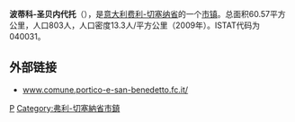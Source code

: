 {{Unreferenced|time=2013-10-17T08:53:30+00:00}}
{{Infobox Italian comune
| name                = 波蒂科-圣贝内代托
| official_name       = Portico e San Benedetto
| native_name         =
| image_skyline       =
| imagesize           =
| image_alt           =
| image_caption       =
| image_shield        =
| shield_alt          =
| image_map           =
| map_alt             =
| map_caption         =
| pushpin_label_position =
| pushpin_map_alt     =
| latd  =  |latm  =   |lats  =  |latNS  = N
| longd =  |longm =  |longs =   |longEW = E
| coordinates_type    = type:city(278)_region:IT
| coordinates_display = title
| coordinates_footnotes =
| region              = [[艾米利亚-罗马涅大区|艾米利亚-罗马涅大区]]
| province            = [[费利-切塞纳省|费利-切塞纳省]]
| frazioni            =
| mayor_party         =
| mayor               = 
| area_footnotes      =
| area_total_km2      = 60.57
| population_footnotes =
| population_total    = 803
| population_as_of    = 2009
| pop_density_footnotes =
| elevation_footnotes =
| elevation_m         = 
| twin1               =
| twin1_country       =
| saint               =
| day                 =
| postal_code         =47010
| area_code           = 
| website             = 
| footnotes           = }}

'''波蒂科-圣贝内代托'''（{{lang-it|Portico e San Benedetto}}），是[[意大利|意大利]][[费利-切塞纳省|费利-切塞纳省]]的一个[[市镇_(意大利)|市镇]]。总面积60.57平方公里，人口803人，人口密度13.3人/平方公里（2009年）。ISTAT代码为040031。

== 外部链接 ==
* [http://www.comune.portico-e-san-benedetto.fc.it/ www.comune.portico-e-san-benedetto.fc.it/] {{Wayback|url=http://www.comune.portico-e-san-benedetto.fc.it/ |date=20190202145535 }}

{{弗利-切塞納省市鎮}}

[[Category:弗利-切塞納省市鎮|P]]
[[Category:弗利-切塞納省市鎮|Category:弗利-切塞納省市鎮]]

{{Italy-geo-stub}}